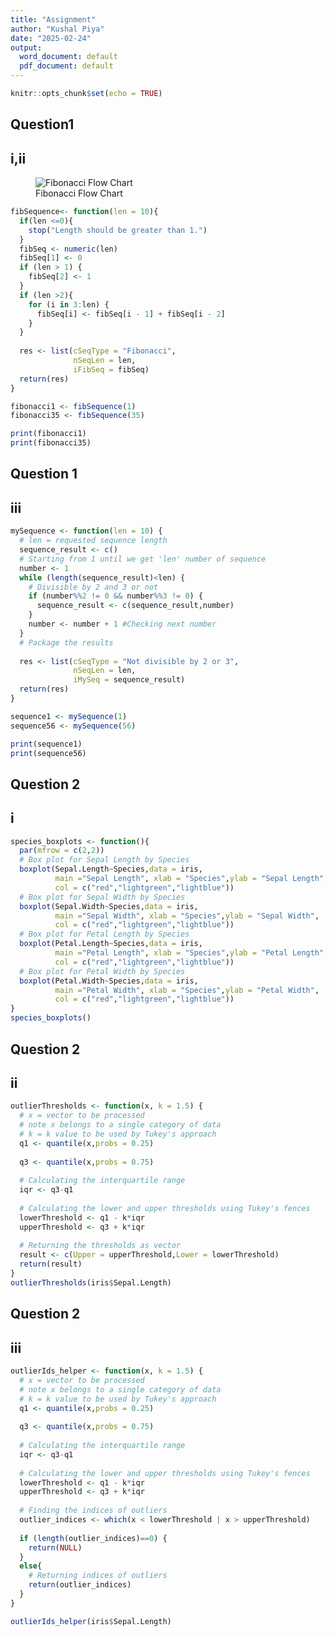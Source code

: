 ```yaml
---
title: "Assignment"
author: "Kushal Piya"
date: "2025-02-24"
output:
  word_document: default
  pdf_document: default
---
```


```r
knitr::opts_chunk$set(echo = TRUE)
```

## Question1
## i,ii 
![Fibonacci Flow Chart](Fibonacci.png)
```r
fibSequence<- function(len = 10){
  if(len <=0){
    stop("Length should be greater than 1.")
  }
  fibSeq <- numeric(len)
  fibSeq[1] <- 0
  if (len > 1) {
    fibSeq[2] <- 1
  }
  if (len >2){
    for (i in 3:len) {
      fibSeq[i] <- fibSeq[i - 1] + fibSeq[i - 2]
    }
  }
  
  res <- list(cSeqType = "Fibonacci", 
              nSeqLen = len, 
              iFibSeq = fibSeq)
  return(res)
}

fibonacci1 <- fibSequence(1)
fibonacci35 <- fibSequence(35)

print(fibonacci1)
print(fibonacci35)
```

## Question 1
## iii

```r
mySequence <- function(len = 10) {
  # len = requested sequence length
  sequence_result <- c()
  # Starting from 1 until we get 'len' number of sequence
  number <- 1
  while (length(sequence_result)<len) {
    # Divisible by 2 and 3 or not
    if (number%%2 != 0 && number%%3 != 0) {
      sequence_result <- c(sequence_result,number)
    }
    number <- number + 1 #Checking next number
  }
  # Package the results 
  
  res <- list(cSeqType = "Not divisible by 2 or 3", 
              nSeqLen = len, 
              iMySeq = sequence_result) 
  return(res) 
}

sequence1 <- mySequence(1)
sequence56 <- mySequence(56)

print(sequence1)
print(sequence56)
```

## Question 2
## i
```r
species_boxplots <- function(){
  par(mfrow = c(2,2))
  # Box plot for Sepal Length by Species
  boxplot(Sepal.Length~Species,data = iris,
          main ="Sepal Length", xlab = "Species",ylab = "Sepal Length",
          col = c("red","lightgreen","lightblue"))
  # Box plot for Sepal Width by Species
  boxplot(Sepal.Width~Species,data = iris,
          main ="Sepal Width", xlab = "Species",ylab = "Sepal Width",
          col = c("red","lightgreen","lightblue"))
  # Box plot for Petal Length by Species
  boxplot(Petal.Length~Species,data = iris,
          main ="Petal Length", xlab = "Species",ylab = "Petal Length",
          col = c("red","lightgreen","lightblue"))
  # Box plot for Petal Width by Species
  boxplot(Petal.Width~Species,data = iris,
          main ="Petal Width", xlab = "Species",ylab = "Petal Width",
          col = c("red","lightgreen","lightblue"))
}
species_boxplots()
```

## Question 2
## ii
```r
outlierThresholds <- function(x, k = 1.5) { 
  # x = vector to be processed
  # note x belongs to a single category of data
  # k = k value to be used by Tukey's approach
  q1 <- quantile(x,probs = 0.25)
  
  q3 <- quantile(x,probs = 0.75)
  
  # Calculating the interquartile range
  iqr <- q3-q1
  
  # Calculating the lower and upper thresholds using Tukey's fences
  lowerThreshold <- q1 - k*iqr
  upperThreshold <- q3 + k*iqr
  
  # Returning the thresholds as vector
  result <- c(Upper = upperThreshold,Lower = lowerThreshold)
  return(result)
}
outlierThresholds(iris$Sepal.Length)
```
## Question 2
## iii
```r
outlierIds_helper <- function(x, k = 1.5) {
  # x = vector to be processed
  # note x belongs to a single category of data
  # k = k value to be used by Tukey's approach
  q1 <- quantile(x,probs = 0.25)
  
  q3 <- quantile(x,probs = 0.75)
  
  # Calculating the interquartile range
  iqr <- q3-q1
  
  # Calculating the lower and upper thresholds using Tukey's fences
  lowerThreshold <- q1 - k*iqr
  upperThreshold <- q3 + k*iqr
  
  # Finding the indices of outliers
  outlier_indices <- which(x < lowerThreshold | x > upperThreshold)
  
  if (length(outlier_indices)==0) {
    return(NULL)
  }
  else{
    # Returning indices of outliers
    return(outlier_indices)
  }
}

outlierIds_helper(iris$Sepal.Length)
```



